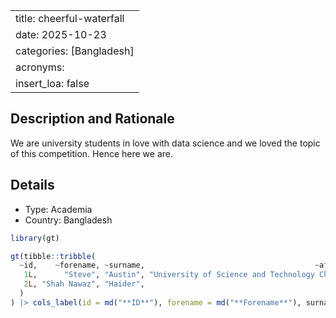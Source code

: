 
---
title: cheerful-waterfall
date: 2025-10-23
categories: [Bangladesh]
acronyms:
  insert_loa: false
---

## Description and Rationale

We are university students in love with data science and we loved the topic of this competition. Hence here we are.

## Details

* Type: Academia
* Country: Bangladesh

```r
library(gt)

gt(tibble::tribble(
  ~id,    ~forename, ~surname,                                      ~affiliation,
   1L,      "Steve", "Austin", "University of Science and Technology Chittagong",
   2L, "Shah Nawaz", "Haider",                                            "USTC"
  )
) |> cols_label(id = md("**ID**"), forename = md("**Forename**"), surname ~ md("**Surname**"), affiliation ~ md("**Affiliation**"))
```
